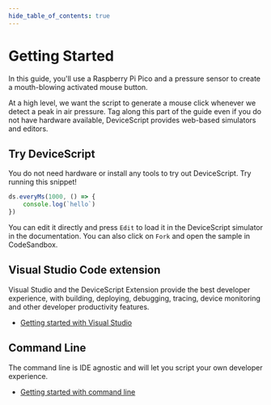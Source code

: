 ```yaml
---
hide_table_of_contents: true
---
```


# Getting Started

In this guide, you'll use a Raspberry Pi Pico and a pressure sensor to create a mouth-blowing activated mouse button.

At a high level, we want the script to generate a mouse click whenever we detect a peak in air pressure.
Tag along this part of the guide even if you do not have hardware available, DeviceScript provides web-based simulators and editors.

## Try DeviceScript

You do not need hardware or install any tools to try out DeviceScript. Try running this snippet!

```ts edit
ds.everyMs(1000, () => {
    console.log(`hello`)
})
```

You can edit it directly and press `Edit` to load it in the DeviceScript simulator in the documentation.
You can also click on `Fork` and open the sample in CodeSandbox.

## Visual Studio Code extension

Visual Studio and the DeviceScript Extension provide the best developer experience, with building, deploying, debugging,
tracing, device monitoring and other developer productivity features.

-   [Getting started with Visual Studio](/getting-started/vscode)

## Command Line

The command line is IDE agnostic and will let you script your own developer experience.

-   [Getting started with command line](/getting-started/cli)
